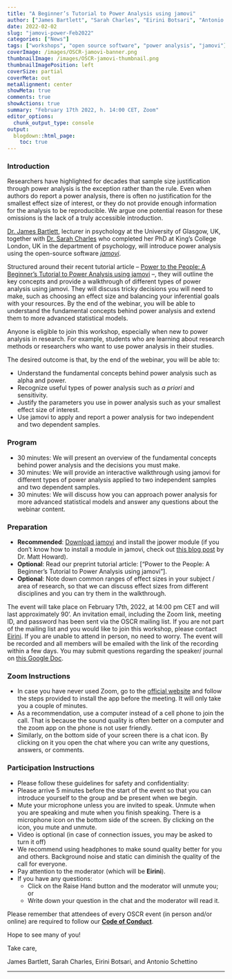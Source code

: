 ```yaml
---
title: "A Beginner’s Tutorial to Power Analysis using jamovi"
author: ["James Bartlett", "Sarah Charles", "Eirini Botsari", "Antonio Schettino"]
date: 2022-02-02
slug: "jamovi-power-Feb2022"
categories: ["News"]
tags: ["workshops", "open source software", "power analysis", "jamovi"]
coverImage: /images/OSCR-jamovi-banner.png
thumbnailImage: /images/OSCR-jamovi-thumbnail.png
thumbnailImagePosition: left
coverSize: partial
coverMeta: out
metaAlignment: center
showMeta: true
comments: true
showActions: true
summary: "February 17th 2022, h. 14:00 CET, Zoom"
editor_options: 
  chunk_output_type: console
output:
  blogdown::html_page:
    toc: true
---
```


### Introduction

Researchers have highlighted for decades that sample size justification through power analysis is the exception rather than the rule. Even when authors do report a power analysis, there is often no justification for the smallest effect size of interest, or they do not provide enough information for the analysis to be reproducible. We argue one potential reason for these omissions is the lack of a truly accessible introduction.

[Dr. James Bartlett](https://bartlettje.github.io/aboutme/), lecturer in psychology at the University of Glasgow, UK, together with [Dr. Sarah Charles](https://orcid.org/0000-0002-3559-1141) who completed her PhD at King's College London, UK in the department of psychology, will introduce power analysis using the open-source software [*jamovi*](https://www.jamovi.org/).

Structured around their recent tutorial article -- [Power to the People: A Beginner’s Tutorial to Power Analysis using jamovi](https://doi.org/10.31234/osf.io/bh8m9) --, they will outline the key concepts and provide a walkthrough of different types of power analysis using jamovi. They will discuss tricky decisions you will need to make, such as choosing an effect size and balancing your inferential goals with your resources. By the end of the webinar, you will be able to understand the fundamental concepts behind power analysis and extend them to more advanced statistical models.

Anyone is eligible to join this workshop, especially when new to power analysis in research. For example, students who are learning about research methods or researchers who want to use power analysis in their studies.

The desired outcome is that, by the end of the webinar, you will be able to: 

* Understand the fundamental concepts behind power analysis such as alpha and power.
* Recognize useful types of power analysis such as *a priori* and sensitivity.
* Justify the parameters you use in power analysis such as your smallest effect size of interest.
* Use jamovi to apply and report a power analysis for two independent and two dependent samples.

### Program

* 30 minutes: We will present an overview of the fundamental concepts behind power analysis and the decisions you must make.
* 30 minutes: We will provide an interactive walkthrough using jamovi for different types of power analysis applied to two independent samples and two dependent samples. 
* 30 minutes: We will discuss how you can approach power analysis for more advanced statistical models and answer any questions about the webinar content. 
 
### Preparation

* **Recommended**: [Download jamovi](https://www.jamovi.org/download.html) and install the jpower module (if you don’t know how to install a module in jamovi, check out [this blog post](https://mattchoward.com/installing-modules-in-jamovi/) by Dr. Matt Howard).
* **Optional**: Read our preprint tutorial article: [“Power to the People: A Beginner’s Tutorial to Power Analysis using jamovi”]. 
* **Optional**: Note down common ranges of effect sizes in your subject / area of research, so that we can discuss effect sizes from different disciplines and you can try them in the walkthrough. 
 
The event will take place on February 17th, 2022, at 14:00 pm CET and will last approximately 90’. An invitation email, including the Zoom link, meeting ID, and password has been sent via the OSCR mailing list. If you are not part of the mailing list and you would like to join this workshop, please contact [Eirini](mailto:eirini.botsari@eur.nl).
If you are unable to attend in person, no need to worry. The event will be recorded and all members will be emailed with the link of the recording within a few days. You may submit questions regarding the speaker/ journal on [this Google Doc](https://docs.google.com/forms/d/e/1FAIpQLScRv1dDtiHfUecWRky-6AQlEkBlhX-0sjSW-yeuaneuEVXIJQ/viewform?usp=sf_link). 

### Zoom Instructions

* In case you have never used Zoom, go to the [official website](https://zoom.us) and follow the steps provided to install the app before the meeting. It will only take you a couple of minutes.
* As a recommendation, use a computer instead of a cell phone to join the call. That is because the sound quality is often better on a computer and the zoom app on the phone is not user friendly.
* Similarly, on the bottom side of your screen there is a chat icon. By clicking on it you open the chat where you can write any questions, answers, or comments. 

### Participation Instructions

* Please follow these guidelines for safety and confidentiality:
* Please arrive 5 minutes before the start of the event so that you can introduce yourself to the group and be present when we begin.
* Mute your microphone unless you are invited to speak. Unmute when you are speaking and mute when you finish speaking. There is a microphone icon on the bottom side of the screen. By clicking on the icon, you mute and unmute.
* Video is optional (in case of connection issues, you may be asked to turn it off)
* We recommend using headphones to make sound quality better for you and others. Background noise and static can diminish the quality of the call for everyone.
* Pay attention to the moderator (which will be **Eirini**).
* If you have any questions:
  - Click on the Raise Hand button and the moderator will unmute you; or
  - Write down your question in the chat and the moderator will read it.
 
Please remember that attendees of every OSCR event (in person and/or online) are required to follow our [**Code of Conduct**](/coc/).
 
Hope to see many of you!

Take care, 

James Bartlett, Sarah Charles, Eirini Botsari, and Antonio Schettino

***


